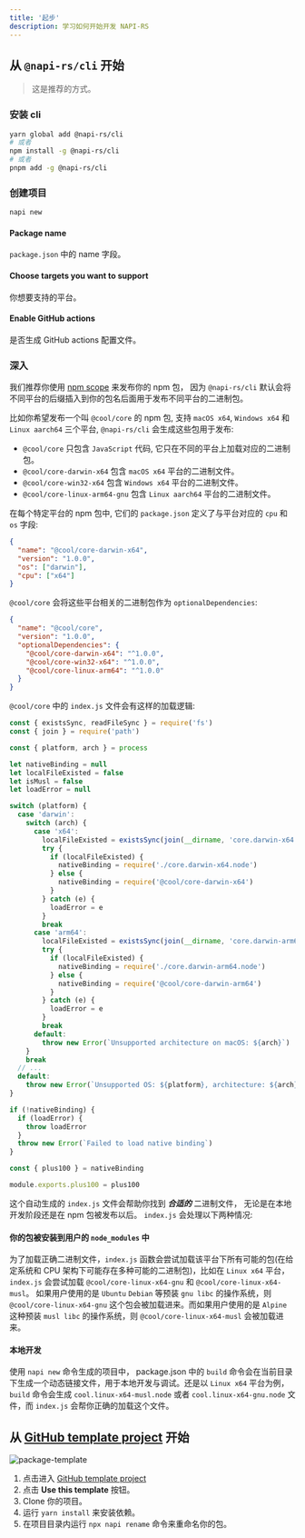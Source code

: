 ```yaml
---
title: '起步'
description: 学习如何开始开发 NAPI-RS
---
```



## 从 `@napi-rs/cli` 开始

> 这是推荐的方式。

<GuideVideo />

### 安装 cli

```bash
yarn global add @napi-rs/cli
# 或者
npm install -g @napi-rs/cli
# 或者
pnpm add -g @napi-rs/cli
```

### 创建项目

```bash
napi new
```

#### Package name

`package.json` 中的 name 字段。

#### Choose targets you want to support

你想要支持的平台。

#### Enable GitHub actions

是否生成 GitHub actions 配置文件。

### 深入

我们推荐你使用 [npm scope](https://docs.npmjs.com/creating-and-publishing-scoped-public-packages/) 来发布你的 npm 包， 因为 `@napi-rs/cli` 默认会将不同平台的后缀插入到你的包名后面用于发布不同平台的二进制包。

比如你希望发布一个叫 `@cool/core` 的 npm 包, 支持 `macOS x64`, `Windows x64` 和 `Linux aarch64` 三个平台, `@napi-rs/cli` 会生成这些包用于发布:

- `@cool/core` 只包含 `JavaScript` 代码, 它只在不同的平台上加载对应的二进制包。
- `@cool/core-darwin-x64` 包含 `macOS x64` 平台的二进制文件。
- `@cool/core-win32-x64` 包含 `Windows x64` 平台的二进制文件。
- `@cool/core-linux-arm64-gnu` 包含 `Linux aarch64` 平台的二进制文件。

在每个特定平台的 npm 包中, 它们的 `package.json` 定义了与平台对应的 `cpu` 和 `os` 字段:

```json title=package.json
{
  "name": "@cool/core-darwin-x64",
  "version": "1.0.0",
  "os": ["darwin"],
  "cpu": ["x64"]
}
```

`@cool/core` 会将这些平台相关的二进制包作为 `optionalDependencies`:

```json title=package.json
{
  "name": "@cool/core",
  "version": "1.0.0",
  "optionalDependencies": {
    "@cool/core-darwin-x64": "^1.0.0",
    "@cool/core-win32-x64": "^1.0.0",
    "@cool/core-linux-arm64": "^1.0.0"
  }
}
```

`@cool/core` 中的 `index.js` 文件会有这样的加载逻辑:

```js title=index.js
const { existsSync, readFileSync } = require('fs')
const { join } = require('path')

const { platform, arch } = process

let nativeBinding = null
let localFileExisted = false
let isMusl = false
let loadError = null

switch (platform) {
  case 'darwin':
    switch (arch) {
      case 'x64':
        localFileExisted = existsSync(join(__dirname, 'core.darwin-x64.node'))
        try {
          if (localFileExisted) {
            nativeBinding = require('./core.darwin-x64.node')
          } else {
            nativeBinding = require('@cool/core-darwin-x64')
          }
        } catch (e) {
          loadError = e
        }
        break
      case 'arm64':
        localFileExisted = existsSync(join(__dirname, 'core.darwin-arm64.node'))
        try {
          if (localFileExisted) {
            nativeBinding = require('./core.darwin-arm64.node')
          } else {
            nativeBinding = require('@cool/core-darwin-arm64')
          }
        } catch (e) {
          loadError = e
        }
        break
      default:
        throw new Error(`Unsupported architecture on macOS: ${arch}`)
    }
    break
  // ...
  default:
    throw new Error(`Unsupported OS: ${platform}, architecture: ${arch}`)
}

if (!nativeBinding) {
  if (loadError) {
    throw loadError
  }
  throw new Error(`Failed to load native binding`)
}

const { plus100 } = nativeBinding

module.exports.plus100 = plus100
```

这个自动生成的 `index.js` 文件会帮助你找到 **_合适的_** 二进制文件， 无论是在本地开发阶段还是在 npm 包被发布以后。 `index.js` 会处理以下两种情况:

#### 你的包被安装到用户的 `node_modules` 中

为了加载正确二进制文件，`index.js` 函数会尝试加载该平台下所有可能的包(在给定系统和 CPU 架构下可能存在多种可能的二进制包)，比如在 `Linux x64` 平台，`index.js` 会尝试加载 `@cool/core-linux-x64-gnu` 和 `@cool/core-linux-x64-musl`。 如果用户使用的是 `Ubuntu` `Debian` 等预装 `gnu libc` 的操作系统，则 `@cool/core-linux-x64-gnu` 这个包会被加载进来。而如果用户使用的是 `Alpine` 这种预装 `musl libc` 的操作系统，则 `@cool/core-linux-x64-musl` 会被加载进来。

#### 本地开发

使用 `napi new` 命令生成的项目中， package.json 中的 `build` 命令会在当前目录下生成一个动态链接文件，用于本地开发与调试。还是以 `Linux x64` 平台为例，`build` 命令会生成 `cool.linux-x64-musl.node` 或者 `cool.linux-x64-gnu.node` 文件，而 `index.js` 会帮你正确的加载这个文件。

## 从 [GitHub template project](https://github.com/napi-rs/package-template) 开始

![package-template](./package-template.png)

1. 点击进入 [GitHub template project](https://github.com/napi-rs/package-template)
2. 点击 **Use this template** 按钮。
3. Clone 你的项目。
4. 运行 `yarn install` 来安装依赖。
5. 在项目目录内运行 `npx napi rename` 命令来重命名你的包。
